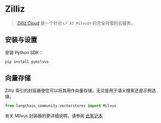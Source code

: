 # Zilliz

>[Zilliz Cloud](https://zilliz.com/doc/quick_start) 是一个针对 `LF AI Milvus®` 的完全托管的云服务，

## 安装与设置

安装 Python SDK：
```bash
pip install pymilvus
```

## 向量存储

Zilliz 索引的封装器使您可以将其用作向量存储，无论是用于语义搜索还是示例选择。

```python
from langchain_community.vectorstores import Milvus
```

有关 Milvus 封装器的更详细说明，请参阅 [此笔记本](/docs/integrations/vectorstores/zilliz)